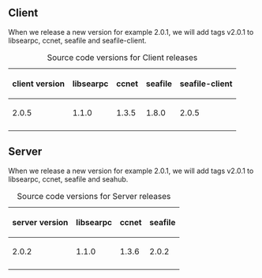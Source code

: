 
== Client ==

When we release a new version for example 2.0.1, we will add tags v2.0.1 to libsearpc, ccnet, seafile and seafile-client.

{|
|+ Source code versions for Client releases
! client version
! libsearpc
! ccnet
! seafile
! seafile-client
|-
| 2.0.5
| 1.1.0
| 1.3.5
| 1.8.0
| 2.0.5
|-
|}


== Server ==

When we release a new version for example 2.0.1, we will add tags v2.0.1 to libsearpc, ccnet, seafile and seahub.

{|
|+ Source code versions for Server releases
! server version
! libsearpc
! ccnet
! seafile
|-
| 2.0.2
| 1.1.0
| 1.3.6
| 2.0.2
|-
|}